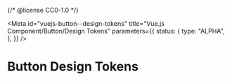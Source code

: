 {/* @license CC0-1.0 */}


<Meta
  id="vuejs-button--design-tokens"
  title="Vue.js Component/Button/Design Tokens"
  parameters={{
    status: {
      type: "ALPHA",
    },
  }}
/>

# Button Design Tokens

<ComponentTokensSection tokens={tokens} definition={tokensDefinitionButton} component="utrecht-button" />
